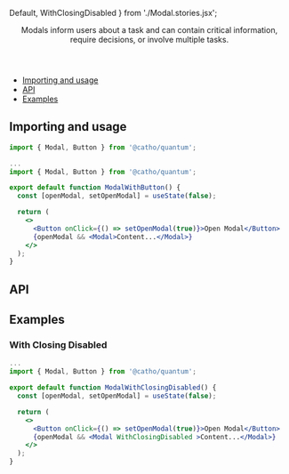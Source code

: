 


  Default,
  WithClosingDisabled
} from './Modal.stories.jsx';

<Meta title="Modal" component={Modal} />

<Header title="Modal">
   Modals inform users about a task and can contain critical information,
      require decisions, or involve multiple tasks.
</Header>

- [Importing and usage](#importing)
- [API](#api)
- [Examples](#examples)

## <a id="importing"></a>Importing and usage

```js
import { Modal, Button } from '@catho/quantum';
```

```jsx
...
import { Modal, Button } from '@catho/quantum';

export default function ModalWithButton() {
  const [openModal, setOpenModal] = useState(false);

  return (
    <>
      <Button onClick={() => setOpenModal(true)}>Open Modal</Button>
      {openModal && <Modal>Content...</Modal>}
    </>
  );
}
```

<Canvas>
  <Story story={Default} />
</Canvas>

## <a id="api"></a>API

<ArgsTable of={Modal} />

## <a id="examples"></a>Examples


### With Closing Disabled

```jsx
...
import { Modal, Button } from '@catho/quantum';

export default function ModalWithClosingDisabled() {
  const [openModal, setOpenModal] = useState(false);

  return (
    <>
      <Button onClick={() => setOpenModal(true)}>Open Modal</Button>
      {openModal && <Modal WithClosingDisabled >Content...</Modal>}
    </>
  );
}
```

<Canvas withSource="none">
  <Story story={WithClosingDisabled}/>
</Canvas>





